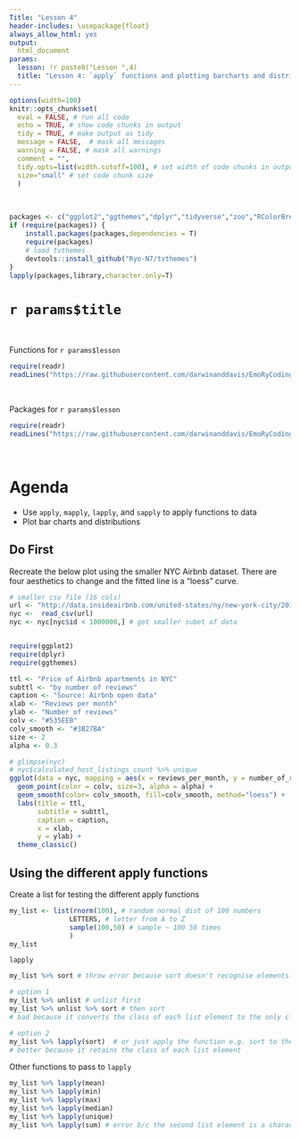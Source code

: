 ```yaml
---
Title: "Lesson 4"
header-includes: \usepackage{float}
always_allow_html: yes
output:
  html_document
params:
  lesson: !r paste0("Lesson ",4)
  title: "Lesson 4: `apply` functions and plotting barcharts and distributions"      
---
```



```r
options(width=100)
knitr::opts_chunk$set(
  eval = FALSE, # run all code
  echo = TRUE, # show code chunks in output 
  tidy = TRUE, # make output as tidy
  message = FALSE,  # mask all messages
  warning = FALSE, # mask all warnings 
  comment = "",
  tidy.opts=list(width.cutoff=100), # set width of code chunks in output
  size="small" # set code chunk size
  )
```
\

<!-- install packages -->
```r
packages <- c("ggplot2","ggthemes","dplyr","tidyverse","zoo","RColorBrewer","viridis","plyr")   
if (require(packages)) {
    install.packages(packages,dependencies = T)
    require(packages)
    # load tvthemes
    devtools::install_github("Ryo-N7/tvthemes")
}
lapply(packages,library,character.only=T)
```

<!-- ____________________________________________________________________________ -->
<!-- ____________________________________________________________________________ -->
<!-- ____________________________________________________________________________ -->
<!-- start body -->

# `r params$title`        

\  

Functions for `r params$lesson`    
```r
require(readr)
readLines("https://raw.githubusercontent.com/darwinanddavis/EmoRyCodingClub/master/functions_lesson2.txt")
```

\  

Packages for `r params$lesson`      
```r
require(readr)
readLines("https://raw.githubusercontent.com/darwinanddavis/EmoRyCodingClub/master/packages_lesson2.txt")
```

\    

# Agenda  
* Use `apply`, `mapply`, `lapply`, and `sapply` to apply functions to data  
* Plot bar charts and distributions  

## Do First    

Recreate the below plot using the smaller NYC Airbnb dataset. There are four aesthetics to change and the fitted line is a "loess" curve.        

```r
# smaller csv file (16 cols)
url <- "http://data.insideairbnb.com/united-states/ny/new-york-city/2019-06-02/visualisations/listings.csv"
nyc <-  read_csv(url)
nyc <- nyc[nyc$id < 1000000,] # get smaller subet of data


require(ggplot2)
require(dplyr)
require(ggthemes)

ttl <- "Price of Airbnb apartments in NYC"
subttl <- "by number of reviews"
caption <- "Source: Airbnb open data"
xlab <- "Reviews per month"
ylab <- "Number of reviews"  
colv <- "#535EEB"
colv_smooth <- "#3B27BA"
size <- 2
alpha <- 0.3

# glimpse(nyc)  
# nyc$calculated_host_listings_count %>% unique
ggplot(data = nyc, mapping = aes(x = reviews_per_month, y = number_of_reviews)) +
  geom_point(color = colv, size=3, alpha = alpha) +
  geom_smooth(color= colv_smooth, fill=colv_smooth, method="loess") +
  labs(title = ttl,
       subtitle = subttl,
       caption = caption,
       x = xlab,
       y = ylab) +
  theme_classic()
```

## Using the different apply functions 

Create a list for testing the different apply functions  
```r
my_list <- list(rnorm(100), # random normal dist of 100 numbers
               LETTERS, # letter from A to Z
               sample(100,50) # sample ~ 100 50 times
               )
my_list
```

`lapply`      
```r
my_list %>% sort # throw error because sort doesn't recognise elements within list

# option 1
my_list %>% unlist # unlist first
my_list %>% unlist %>% sort # then sort
# bad because it converts the class of each list element to the only class possible across each element, a character   

# option 2
my_list %>% lapply(sort)  # or just apply the function e.g. sort to the entire list
# better because it retains the class of each list element 
```

Other functions to pass to `lapply`    
```r
my_list %>% lapply(mean)
my_list %>% lapply(min)
my_list %>% lapply(max)
my_list %>% lapply(median)
my_list %>% lapply(unique)
my_list %>% lapply(sum) # error b/c the second list element is a character class 
```

